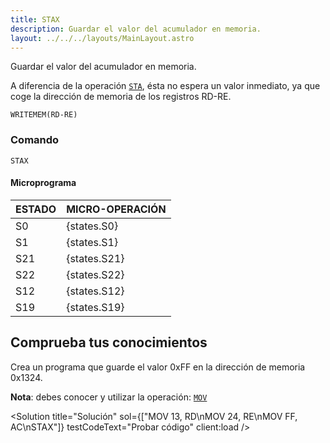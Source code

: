 ```yaml
---
title: STAX
description: Guardar el valor del acumulador en memoria.
layout: ../../../layouts/MainLayout.astro
---
```



Guardar el valor del acumulador en memoria.

A diferencia de la operación [`STA`](STA), ésta no espera un valor inmediato, ya que coge la dirección de memoria de los registros RD-RE.

```
WRITEMEM(RD-RE)
```

### Comando

```
STAX
```

#### Microprograma
| ESTADO | MICRO-OPERACIÓN |
|:-------|:----------|
| S0 | {states.S0} |
| S1 | {states.S1} |
| S21 | {states.S21} |
| S22 | {states.S22} |
| S12 | {states.S12} |
| S19 | {states.S19} |

## Comprueba tus conocimientos

Crea un programa que guarde el valor 0xFF en la dirección de memoria 0x1324.

**Nota**: debes conocer y utilizar la operación: [`MOV`](/es/operations/MOV)

<Solution title="Solución" sol={["MOV 13, RD\nMOV 24, RE\nMOV FF, AC\nSTAX"]} testCodeText="Probar código" client:load />